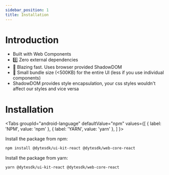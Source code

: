 ```yaml
---
sidebar_position: 1
title: Installation
---
```


# Introduction

- Built with Web Components
- 0️⃣ Zero external dependencies
- 🚀 Blazing fast. Uses browser provided ShadowDOM
- 🤏 Small bundle size (<500KB) for the entire UI (less if you use individual components)
- ShadowDOM provides style encapsulation, your css styles wouldn't affect our styles and vice versa

# Installation



<Tabs
  groupId="android-language"
  defaultValue="npm"
  values={[
    { label: 'NPM', value: 'npm' },
    { label: 'YARN', value: 'yarn' },
  ]
}>

<TabItem value="npm">

Install the package from npm:

```bash
npm install @dytesdk/ui-kit-react @dytesdk/web-core-react
```

</TabItem>

<TabItem value="yarn">

Install the package from yarn:

```bash
yarn @dytesdk/ui-kit-react @dytesdk/web-core-react
```

</TabItem>
</Tabs>
